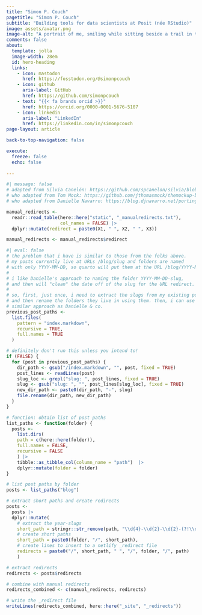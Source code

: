 ```yaml
---
title: "Simon P. Couch"
pagetitle: "Simon P. Couch"
subtitle: "Building tools for data scientists at Posit (née RStudio)"
image: assets/avatar.png
image-alt: "A portrait of me, smiling while sitting beside a trail in the woods."
comments: false
about:
  template: jolla
  image-width: 28em
  id: hero-heading
  links:
    - icon: mastodon
      href: https://fosstodon.org/@simonpcouch
    - icon: github
      aria-label: GitHub
      href: https://github.com/simonpcouch
    - text: "{{< fa brands orcid >}}"
      href: https://orcid.org/0000-0001-5676-5107
    - icon: linkedin
      aria-label: "LinkedIn"
      href: https://linkedin.com/in/simonpcouch
page-layout: article

back-to-top-navigation: false

execute: 
  freeze: false
  echo: false
  
---
```



<!-- hero-heading -->

```r
#| message: false
# adapted from Silvia Canelón: https://github.com/spcanelon/silvia/blob/4c5bb1bd5573415d92e8a91a0d46ee8b91538a4f/index.qmd#L71-L74
# who adapted from Tom Mock: https://github.com/jthomasmock/themockup-blog/blob/master/index.qmd#L27C1-L48C4
# who adapted from Danielle Navarro: https://blog.djnavarro.net/porting-to-quarto/#netlify-redirects

manual_redirects <-
  readr::read_table(here::here("static", "_manualredirects.txt"),
                    col_names = FALSE) |> 
  dplyr::mutate(redirect = paste0(X1, " ", X2, " ", X3))

manual_redirects <- manual_redirects$redirect
```

```r
#| eval: false
# the problem that i have is similar to those from the folks above.
# my posts currently live at URLs /blog/slug and folders are named
# with only YYYY-MM-DD, so quarto will put them at the URL /blog/YYYY-MM-DD.
#
# i like Danielle's approach to naming the folder YYYY-MM-DD-slug,
# and then will "clean" the date off of the slug for the URL redirect.
#
# so, first, just once, i need to extract the slugs from my existing posts
# and then rename the folders they live in using them. then, i can use a
# similar approach as Danielle & co.
previous_post_paths <- 
  list.files(
    pattern = "index.markdown", 
    recursive = TRUE, 
    full.names = TRUE
  )

# definitely don't run this unless you intend to!
if (FALSE) {
  for (post in previous_post_paths) {
    dir_path <- gsub("/index.markdown", "", post, fixed = TRUE)
    post_lines <- readLines(post)
    slug_loc <- grepl("slug: ", post_lines, fixed = TRUE)
    slug <- gsub("slug: ", "", post_lines[slug_loc], fixed = TRUE)
    new_dir_path <- paste0(dir_path, "-", slug)
    file.rename(dir_path, new_dir_path)
  }
}
```

```r
# function: obtain list of post paths
list_paths <- function(folder) {
  posts <-
    list.dirs(
    path = c(here::here(folder)),
    full.names = FALSE,
    recursive = FALSE
    ) |> 
    tibble::as_tibble_col(column_name = "path")  |>
    dplyr::mutate(folder = folder)
}

# list post paths by folder
posts <- list_paths("blog")

# extract short paths and create redirects
posts <- 
  posts |> 
  dplyr::mutate(
    # extract the year-slugs
    short_path = stringr::str_remove(path, "\\d{4}-\\d{2}-\\d{2}-(?!\\d)"),
    # create short paths
    short_path = paste0(folder, "/", short_path),
    # create lines to insert to a netlify _redirect file
    redirects = paste0("/", short_path, " ", "/", folder, "/", path)
    )

# extract redirects
redirects <- posts$redirects

# combine with manual redirects
redirects_combined <- c(manual_redirects, redirects)

# write the _redirect file
writeLines(redirects_combined, here::here("_site", "_redirects"))
```

